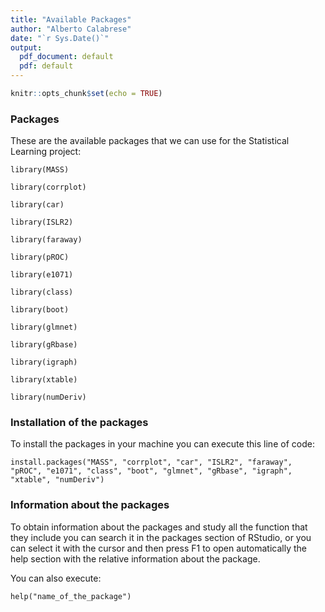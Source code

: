 ```yaml
---
title: "Available Packages"
author: "Alberto Calabrese"
date: "`r Sys.Date()`"
output:
  pdf_document: default
  pdf: default
---
```


```r
knitr::opts_chunk$set(echo = TRUE)
```

### Packages

These are the available packages that we can use for the Statistical Learning project:

```
library(MASS)

library(corrplot)

library(car)

library(ISLR2)

library(faraway)

library(pROC)

library(e1071)

library(class)

library(boot)

library(glmnet)

library(gRbase)

library(igraph)

library(xtable)

library(numDeriv)
```

### Installation of the packages

To install the packages in your machine you can execute this line of code:

```
install.packages("MASS", "corrplot", "car", "ISLR2", "faraway", "pROC", "e1071", "class", "boot", "glmnet", "gRbase", "igraph", "xtable", "numDeriv")
```

### Information about the packages

To obtain information about the packages and study all the function that they include you can search it in the packages section of RStudio, or you can select it with the cursor and then press F1 to open automatically the help section with the relative information about the package.

You can also execute:

```
help("name_of_the_package")
```
